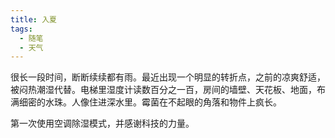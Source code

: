 ```yaml
---
title: 入夏
tags:
  - 随笔
  - 天气
---
```


很长一段时间，断断续续都有雨。最近出现一个明显的转折点，之前的凉爽舒适，被闷热潮湿代替。电梯里湿度计读数百分之一百，房间的墙壁、天花板、地面，布满细密的水珠。人像住进深水里。霉菌在不起眼的角落和物件上疯长。

第一次使用空调除湿模式，并感谢科技的力量。
